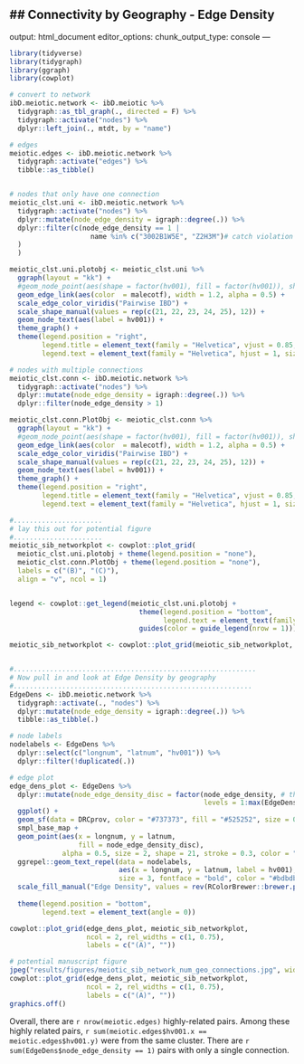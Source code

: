 ## Connectivity by Geography - Edge Density
---
output: html_document
editor_options: 
  chunk_output_type: console
---

```r
library(tidyverse)
library(tidygraph)
library(ggraph)
library(cowplot)
```

```r
# convert to network
ibD.meiotic.network <- ibD.meiotic %>% 
  tidygraph::as_tbl_graph(., directed = F) %>% 
  tidygraph::activate("nodes") %>% 
  dplyr::left_join(., mtdt, by = "name")

# edges
meiotic.edges <- ibD.meiotic.network %>% 
  tidygraph::activate("edges") %>% 
  tibble::as_tibble()


# nodes that only have one connection
meiotic_clst.uni <- ibD.meiotic.network %>% 
  tidygraph::activate("nodes") %>%
  dplyr::mutate(node_edge_density = igraph::degree(.)) %>%
  dplyr::filter(c(node_edge_density == 1 | 
                    name %in% c("3002B1W5E", "Z2H3M")# catch violation of transitivity 
  ) 
  )

meiotic_clst.uni.plotobj <- meiotic_clst.uni %>% 
  ggraph(layout = "kk") +
  #geom_node_point(aes(shape = factor(hv001), fill = factor(hv001)), show.legend = F) +
  geom_edge_link(aes(color  = malecotf), width = 1.2, alpha = 0.5) +
  scale_edge_color_viridis("Pairwise IBD") +
  scale_shape_manual(values = rep(c(21, 22, 23, 24, 25), 12)) +
  geom_node_text(aes(label = hv001)) +
  theme_graph() +
  theme(legend.position = "right",
        legend.title = element_text(family = "Helvetica", vjust = 0.85, hjust = 0.5, size = 13, face = "bold"),
        legend.text = element_text(family = "Helvetica", hjust = 1, size = 11, face = "bold"))

# nodes with multiple connections
meiotic_clst.conn <- ibD.meiotic.network %>% 
  tidygraph::activate("nodes") %>% 
  dplyr::mutate(node_edge_density = igraph::degree(.)) %>% 
  dplyr::filter(node_edge_density > 1) 

meiotic_clst.conn.PlotObj <- meiotic_clst.conn %>% 
  ggraph(layout = "kk") +
  #geom_node_point(aes(shape = factor(hv001), fill = factor(hv001)), show.legend = F) +
  geom_edge_link(aes(color  = malecotf), width = 1.2, alpha = 0.5) +
  scale_edge_color_viridis("Pairwise IBD") +
  scale_shape_manual(values = rep(c(21, 22, 23, 24, 25), 12)) +
  geom_node_text(aes(label = hv001)) +
  theme_graph() +
  theme(legend.position = "right",
        legend.title = element_text(family = "Helvetica", vjust = 0.85, hjust = 0.5, size = 13, face = "bold"),
        legend.text = element_text(family = "Helvetica", hjust = 1, size = 11, face = "bold"))

#...................... 
# lay this out for potential figure
#......................
meiotic_sib_networkplot <- cowplot::plot_grid(
  meiotic_clst.uni.plotobj + theme(legend.position = "none"),
  meiotic_clst.conn.PlotObj + theme(legend.position = "none"),
  labels = c("(B)", "(C)"),
  align = "v", ncol = 1)


legend <- cowplot::get_legend(meiotic_clst.uni.plotobj +  
                                theme(legend.position = "bottom",
                                      legend.text = element_text(family = "Helvetica", size = 11, face = "bold", angle = 45)) +
                                guides(color = guide_legend(nrow = 1)))

meiotic_sib_networkplot <- cowplot::plot_grid(meiotic_sib_networkplot, legend, ncol = 1, rel_heights = c(1, 0.1))


#............................................................
# Now pull in and look at Edge Density by geography
#...........................................................
EdgeDens <- ibD.meiotic.network %>% 
  tidygraph::activate(., "nodes") %>% 
  dplyr::mutate(node_edge_density = igraph::degree(.)) %>%
  tibble::as_tibble(.) 

# node labels
nodelabels <- EdgeDens %>% 
  dplyr::select(c("longnum", "latnum", "hv001")) %>% 
  dplyr::filter(!duplicated(.))

# edge plot
edge_dens_plot <- EdgeDens %>% 
  dplyr::mutate(node_edge_density_disc = factor(node_edge_density, # this is a count, so discreteize
                                                levels = 1:max(EdgeDens$node_edge_density))) %>% 
  ggplot() +
  geom_sf(data = DRCprov, color = "#737373", fill = "#525252", size = 0.05) +
  smpl_base_map +
  geom_point(aes(x = longnum, y = latnum, 
                 fill = node_edge_density_disc), 
             alpha = 0.5, size = 2, shape = 21, stroke = 0.3, color = "#d9d9d9") +
  ggrepel::geom_text_repel(data = nodelabels,
                           aes(x = longnum, y = latnum, label = hv001), 
                           size = 3, fontface = "bold", color = "#bdbdbd") +
  scale_fill_manual("Edge Density", values = rev(RColorBrewer::brewer.pal(max(EdgeDens$node_edge_density), 
                                                                          name = "RdYlBu"))) +
  theme(legend.position = "bottom",
        legend.text = element_text(angle = 0))


```


```r
cowplot::plot_grid(edge_dens_plot, meiotic_sib_networkplot, 
                   ncol = 2, rel_widths = c(1, 0.75),
                   labels = c("(A)", ""))

# potential manuscript figure
jpeg("results/figures/meiotic_sib_network_num_geo_connections.jpg", width = 11, height = 8, units = "in", res = 800)
cowplot::plot_grid(edge_dens_plot, meiotic_sib_networkplot, 
                   ncol = 2, rel_widths = c(1, 0.75),
                   labels = c("(A)", ""))
graphics.off()

```
Overall, there are `r nrow(meiotic.edges)` highly-related pairs. Among these highly related pairs, `r sum(meiotic.edges$hv001.x == meiotic.edges$hv001.y)` were from the same cluster. There are `r sum(EdgeDens$node_edge_density == 1)` pairs with only a single connection. 
